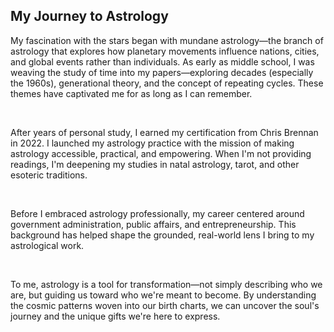 <h2 className="text-2xl md:text-3xl font-manrope font-bold text-rose_quartz-400 mb-6">My Journey to Astrology</h2>

My fascination with the stars began with mundane astrology—the branch of astrology that explores how planetary movements influence nations, cities, and global events rather than individuals. As early as middle school, I was weaving the study of time into my papers—exploring decades (especially the 1960s), generational theory, and the concept of repeating cycles. These themes have captivated me for as long as I can remember.

<br />

After years of personal study, I earned my certification from Chris Brennan in 2022. I launched my astrology practice with the mission of making astrology accessible, practical, and empowering. When I'm not providing readings, I'm deepening my studies in natal astrology, tarot, and other esoteric traditions.

<br />

Before I embraced astrology professionally, my career centered around government administration, public affairs, and entrepreneurship. This background has helped shape the grounded, real-world lens I bring to my astrological work.

<br />

To me, astrology is a tool for transformation—not simply describing who we are, but guiding us toward who we're meant to become. By understanding the cosmic patterns woven into our birth charts, we can uncover the soul's journey and the unique gifts we're here to express.

<br />